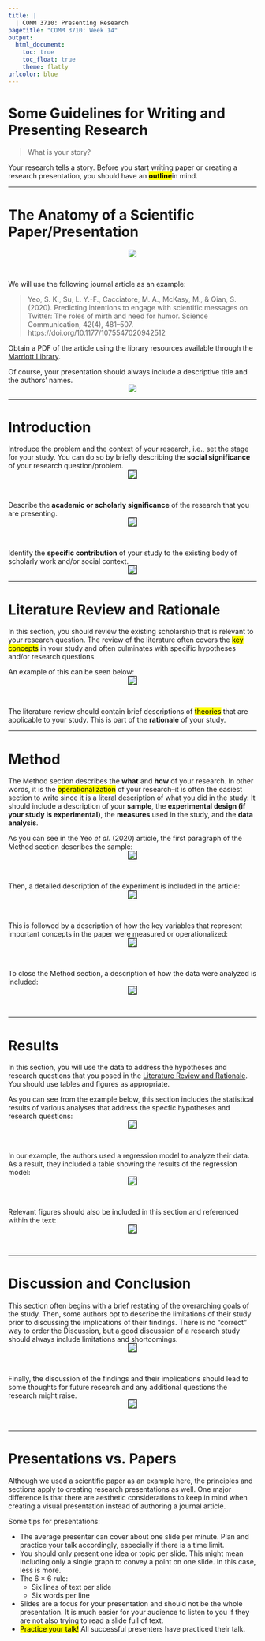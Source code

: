 ```yaml
---
title: |
  | COMM 3710: Presenting Research
pagetitle: "COMM 3710: Week 14"
output:
  html_document:
    toc: true
    toc_float: true
    theme: flatly
urlcolor: blue
---
```


# Some Guidelines for Writing and Presenting Research

> What is your story?

Your research tells a story. Before you start writing paper or creating a research presentation, you should have an <mark>**outline**</mark>in mind.

---

# The Anatomy of a Scientific Paper/Presentation
<center>
<img src="https://sarakyeo.github.io/images/anatomy-research-paper.png"/>
</center>
<br>

We will use the following journal article as an example:

> Yeo, S. K., Su, L. Y.-F., Cacciatore, M. A., McKasy, M., & Qian, S. (2020). Predicting intentions to engage with scientific messages on Twitter: The roles of mirth and need for humor. Science Communication, 42(4), 481–507. https://doi.org/10.1177/1075547020942512

Obtain a PDF of the article using the library resources available through the [Marriott Library](https://lib.utah.edu).

Of course, your presentation should always include a descriptive title and the authors' names.
<center>
<img src="https://sarakyeo.github.io/images/Yeo-et-al-2020_01.png"/>
</center>

---

# Introduction

Introduce the problem and the context of your research, i.e., set the stage for your study. You can do so by briefly describing the **social significance** of your research question/problem.
<center>
<img src="https://sarakyeo.github.io/images/Yeo-et-al-2020_02.png" img style="border:1px solid black"/>
</center>
<br>

Describe the **academic or scholarly significance** of the research that you are presenting.
<center>
<img src="https://sarakyeo.github.io/images/Yeo-et-al-2020_03.png" img style="border:1px solid black"/>
</center>
<br>

Identify the **specific contribution** of your study to the existing body of scholarly work and/or social context.
<center>
<img src="https://sarakyeo.github.io/images/Yeo-et-al-2020_04.png" img style="border:1px solid black"/>
</center>

---

# Literature Review and Rationale

In this section, you should review the existing scholarship that is relevant to your research question. The review of the literature often covers the <mark>key concepts</mark> in your study and often culminates with specific hypotheses and/or research questions. 

An example of this can be seen below:
<center>
<img src="https://sarakyeo.github.io/images/Yeo-et-al-2020_05.png" img style="border:1px solid black"/>
</center>
<br>

The literature review should contain brief descriptions of <mark>theories</mark> that are applicable to your study. This is part of the **rationale** of your study. 

---

# Method

The Method section describes the **what** and **how** of your research. In other words, it is the <mark>operationalization</mark> of your research--it is often the easiest section to write since it is a literal description of what you did in the study. It should include a description of your **sample**, the **experimental design (if your study is experimental)**, the **measures** used in the study, and the **data analysis**.

As you can see in the Yeo *et al.* (2020) article, the first paragraph of the Method section describes the sample:
<center>
<img src="https://sarakyeo.github.io/images/Yeo-et-al-2020_06.png" img style="border:1px solid black"/>
</center>
<br>

Then, a detailed description of the experiment is included in the article:
<center>
<img src="https://sarakyeo.github.io/images/Yeo-et-al-2020_07.png" img style="border:1px solid black"/>
</center>
<br>

This is followed by a description of how the key variables that represent important concepts in the paper were measured or operationalized:
<center>
<img src="https://sarakyeo.github.io/images/Yeo-et-al-2020_08.png" img style="border:1px solid black"/>
</center>
<br>

To close the Method section, a description of how the data were analyzed is included:
<center>
<img src="https://sarakyeo.github.io/images/Yeo-et-al-2020_09.png" img style="border:1px solid black"/>
</center>
<br>

---

# Results
In this section, you will use the data to address the hypotheses and research questions that you posed in the [Literature Review and Rationale]. You should use tables and figures as appropriate. 

As you can see from the example below, this section includes the statistical results of various analyses that address the specfic hypotheses and research questions:
<center>
<img src="https://sarakyeo.github.io/images/Yeo-et-al-2020_10.png" img style="border:1px solid black"/>
</center>
<br>

In our example, the authors used a regression model to analyze their data. As a result, they included a table showing the results of the regression model:
<center>
<img src="https://sarakyeo.github.io/images/Yeo-et-al-2020_11.png" img style="border:1px solid black"/>
</center>
<br>

Relevant figures should also be included in this section and referenced within the text:
<center>
<img src="https://sarakyeo.github.io/images/Yeo-et-al-2020_12.png" img style="border:1px solid black"/>
</center>
<br>

---

# Discussion and Conclusion
This section often begins with a brief restating of the overarching goals of the study. Then, some authors opt to describe the limitations of their study prior to discussing the implications of their findings. There is no "correct" way to order the Discussion, but a good discussion of a research study should always include limitations and shortcomings. 
<center>
<img src="https://sarakyeo.github.io/images/Yeo-et-al-2020_13.png" img style="border:1px solid black"/>
</center>
<br>

Finally, the discussion of the findings and their implications should lead to some thoughts for future research and any additional questions the research might raise.
<center>
<img src="https://sarakyeo.github.io/images/Yeo-et-al-2020_14.png" img style="border:1px solid black"/>
</center>
<br>

---

# Presentations vs. Papers
Although we used a scientific paper as an example here, the principles and sections apply to creating research presentations as well. One major difference is that there are aesthetic considerations to keep in mind when creating a visual presentation instead of authoring a journal article.

Some tips for presentations: 

- The average presenter can cover about one slide per minute. Plan and practice your talk accordingly, especially if there is a time limit.
- You should only present one idea or topic per slide. This might mean including only a single graph to convey a point on one slide. In this case, less is more.
- The 6 $\times$ 6 rule:
  - Six lines of text per slide
  - Six words per line
- Slides are a focus for your presentation and should not be the whole presentation. It is much easier for your audience to listen to you if they are not also trying to read a slide full of text.
- <mark>Practice your talk!</mark> All successful presenters have practiced their talk.